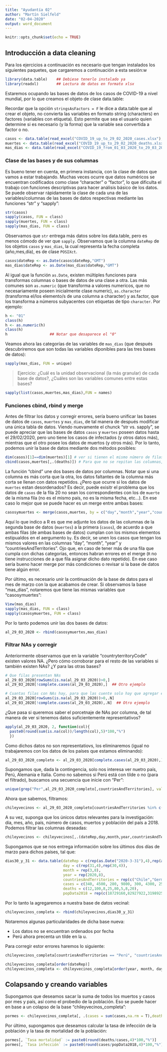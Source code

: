 ```yaml
---
title: "Ayudantía 02"
author: "Martín Sielfeld"
date: "02-04-2020"
output: word_document
---
```


```r
knitr::opts_chunk$set(echo = TRUE)
```

## Introducción a data cleaning
Para los ejercicios a continuación es necesario que tengan instalados los siguientes paquetes, que cargaremos a continuación a esta sesión:w

```r
library(data.table)    ## Debiese tenerlo instalado ya
library(readxl)        ## Lectura de datos en formato xlsx
```

Estaremos ocupando las bases de datos de los casos de COVID-19 a nivel mundial, por lo que creamos el objeto de clase data.table:

Recordar que la opción `stringsAsFactors = F` le dice a data.table que al crear el objeto, no convierta las variables en formato string (characters) en factores (variables con etiqueta). Esto permite que sea el usuario quien determine si es necesario (y la forma) que la variable sea convertida a factor o no.

```r
casos <- data.table(read_excel("COVID_19_up_to_29_02_2020_cases.xlsx"),stringsAsFactors = F)
muertes <- data.table(read_excel("COVID_19_up_to_29_02_2020_deaths.xlsx"),stringsAsFactors = F)
mas_dias <- data.table(read_excel("COVID_19_from_01_03_2020_to_29_03_2020_all.xlsx"),stringsAsFactors = F)
```

### Clase de las bases y de sus columnas
Es bueno tener en cuenta, en primera instancia, con la clase de datos que vamos a estar trabajando. Muchas veces ocurre que datos numéricos se encuentran codificados como clase "character" o "factor", lo que dificulta el trabajo con funciones descriptivas para hacer análisis básico de los datos. Se puede observar rápidamente la clase de cada una de las variables/columnas de las bases de datos respectivas mediante las funciones "str" y "sapply":

```r
str(casos)
sapply(casos, FUN = class)
sapply(muertes, FUN = class)
sapply(mas_dias, FUN = class) 
```

Observamos que `str` entrega más datos sobre los data.table, pero es menos cómodo de ver que `sapply`. Observamos que la columna `dateRep` de los objetos `casos` y `mas_dias`, la cual representa la fecha completa (año,mes,día), es de clase `POSIXct`. 

```r
casos$dateRep <- as.Date(casos$dateRep,"GMT")
mas_dias$dateRep <- as.Date(mas_dias$dateRep,"GMT")
```

Al igual que la función `as.Date`, existen múltiples funciones para transformas columnas o bases de datos de una clase a otra. Las más comunes son `as.numeric` (que transforma a valores numericos, que no necesariamente poseen inicialmente clase numeric), `as.character` (transforma el/los elemento/s de una columna a character) y as.factor, que los transforma a números subyacentes con etiquetas de tipo `character`. Por ejemplo:

```r
h <- "01"
class(h)
h <- as.numeric(h)
class(h)
h                   ## Notar que desaparece el "0"
```

Veamos ahora las categorías de las variables de `mas_dias` (que después descubriremos que son todas las variables diponibles para las tres bases de datos):

```r
sapply(mas_dias, FUN = unique)
```

> Ejercicio: ¿Cuál es la unidad observacional (la más granular) de cada base de datos?, ¿Cuáles son las variables comunes entre estas bases?

```r
sapply(list(casos,muertes,mas_dias),FUN = names)
```

### Funciones cbind, rbind y merge
Antes de filtrar los datos y corregir errores, sería bueno unificar las bases de datos de `casos`, `muertes` y `mas_dias`, de tal manera de después modificar una única tabla de datos. Viendo nuevamente el chunck "str vs. sapply", se puede apreciar que las bases de datos `casos` y `muertes` poseen datos hasta el 29/02/2020, pero uno tiene los casos de infectados (y otros datos más), mientras que el otro posee los datos de muertos (y otros más). Por lo tanto, podemos unir la base de datos mediante dos métodos posibles:

```r
dim(casos)[1]==dim(muertes)[1] # ver si tienen el mismo número de filas.# ---- DUDA: por qué es 1? qué representa? -------
cbind(casos,muertes[,.(deaths)]) # Para que no se repitan las columnas, nos quedamos solo con la columna "deaths" de "muertes".
```

La función "cbind" une dos bases de datos por columnas. Notar que si una columna es más corta que la otra, los datos faltantes de la columna más corta se llenan con datos repetidos. ¿Pero que ocurre si los datos de `muertes` estan desordenados? Es decir, puede exisitr el problema que los datos de `casos` de la fila 20 no sean los correspondientes con los de `muerte` de la misma fila (no es el mismo país, no es la misma fecha, etc...). En ese caso lo mejor que se puede hacer es un merge entre ambas bases:

```r
casosymuertes <- merge(casos,muertes, by = c("day","month","year","countriesAndTerritories"), all = T,sort=F) # ---- DUDA: si en by se pone los que tienen en común, por qué se ponen tan pocos? Cuál fue el críterio para elegir esas? RESPUESTA: Porque son las variables de la data muertes. 

```

Aquí lo que indico a R es que me adjunte los datos de las columnas de la segunda base de datos (`muertes`) a la primera (`casos`), de acuerdo a que ambas filas (de ambas bases de datos) cumplan con los mismos elementos estipualdos en el aergumento `by`. Es decir, se unen los casos que tengan los mismos valores en las columnas "day", "month", "year" y "countriesAndTerritories". Ojo que, en caso de tener más de una fila que cumpla con dichas categorías, entonces habran errores en el merge (`R` no tiene instrucciones de a que fila asignar dicho dato repetido). En ese caso sería bueno hacer merge por más condiciones o revisar si la base de datos tiene algún error.

Por último, es necesario unir la continuación de la base de datos para el mes de marzo con la que acabamos de crear. Si observamos la base "mas_dias", notaremos que tiene las mismas variables que "casosymuertes":

```r
View(mas_dias)
sapply(mas_dias, FUN = class)
sapply(casosymuertes, FUN = class)
```

Por lo tanto podemos unir las dos bases de datos:

```r
al_29_03_2020 <- rbind(casosymuertes,mas_dias)
```


### Filtrar NAs y corregir 

Anteriormente observamos que en la variable "countryterritoryCode" existen valores NA. ¿Pero cómo corroborar para el resto de las variables si también existen NAs? ¿Y para las otras bases?

```r
# Que filas presentan NAs
al_29_03_2020[rowSums(is.na(al_29_03_2020))>0,]
al_29_03_2020[!complete.cases(al_29_03_2020),]  ## Otro ejemplo

# Cuantas filas con NAs hay, para que las cuente solo hay que agregar el ,.N 
al_29_03_2020[rowSums(is.na(al_29_03_2020))>0,.N] 
al_29_03_2020[!complete.cases(al_29_03_2020),.N]  ## Otro ejemplo
```

¿Que pasa si queremos saber el porcetnaje de NAs por columna, de tal manera de ver si tenemos datos suficientemente representativos?

```r
apply(al_29_03_2020, 2, function(col){
  paste0(round(sum(is.na(col))/length(col),5)*100,"%")
  })
```

Como dichos datos no son representatiovs, los eliminaremos (igual no trabajaremos con los datos de los países que estamos eliminando):

```r
al_29_03_2020_completo <- al_29_03_2020[complete.cases(al_29_03_2020),] #-- DUDA: por qué aquí no usa el signo de exclamación? no se supone que eran las filas con NA?
```

Supongamos que, dada la contingencia, solo nos interesa ver nuetro país, Perú, Alemania e Italia. Como no sabemos si Perú está con tilde o no (para el filtrado), buscamos una secuencia que inicie con "Per":

```r
unique(grep("Per",al_29_03_2020_completo[,countriesAndTerritories], value = T))
```

Ahora que sabemos, filtramos:

```r
chileyvecinos <- al_29_03_2020_completo[countriesAndTerritories %in% c("Chile","Germany","Peru","Italy"),]
```

A su vez, suponga que los únicos datos relevantes para la investigación: día, mes, año, país, número de casos, muertos y población del país a 2018. Podemos filtrar las columnas deseadas:

```r
chileyvecinos <- chileyvecinos[,.(dateRep,day,month,year,countriesAndTerritories,cases,deaths,popData2018)]
```

Supongamos que se nos entrega información sobre los últimos dos días de marzo para dichos países, tal que:

```r
dias30_y_31 <- data.table(dateRep = c(rep(as.Date("2020-3-31"),4),rep(as.Date("2020-03-30"),4)),
                          day = c(rep(31,4),rep(30,4)),
                          month = rep(3,8),
                          year = rep(2020,8),
                          countriesAndTerritories = rep(c("Chile","Germany","Perú","Italy"),2),
                          cases = c(340, 4500, 280, 9800, 300, 4300, 250, 9500),
                          deaths = c(12,100,8,25,80,5,8,20),
                          popData2018 = rep(c(18729160,82927922,31989256,60431283),4))

```

Por lo tanto la agregaremos a nuestra base de datos vecinal:

```r
chileyvecinos_completa <- rbind(chileyvecinos,dias30_y_31)
```

Notaremos algunas particularidades de dicha base nueva:

- Los datos no se encuentran ordenados por fecha
- Perú ahora precenta un tilde en la u.

Para corregir estor errores haremos lo siguiente:

```r
chileyvecinos_completa[countriesAndTerritories == "Perú", "countriesAndTerritories"] <- "Peru"

chileyvecinos_completa[order(dateRep)]
chileyvecinos_completa <- chileyvecinos_completa[order(year, month, day)] # Otra alternativa
```


## Colapsando y creando variables
Supongamos que deseamos sacar la suma de todos los muertos y casos por mes y país, así como el probedio de la población. Eso se puede hacer en base a un colapso de la base "chileyvecinos_completa":

```r
pormes <- chileyvecinos_completa[, .(cases = sum(cases,na.rm = T),deaths = sum(deaths,na.rm = T), popData2018 = round(mean(popData2018, na.rm = T),0)), by = c("month","countriesAndTerritories")]
```

Por último, supongamos que deseamos calcular la tasa de infección de la población y la tasa de mortalidad de la población:

```r
pormes[, `Tasa mortalidad` := paste0(round(deaths/cases,4)*100,"%")]
pormes[, `Tasa infección` := paste0(round(cases/popData2018,4)*100,"%")]
```
